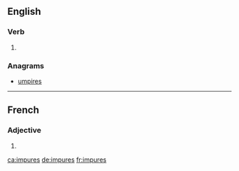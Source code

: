 ==English==

===Verb===
{{head|en}}

# {{en-third-person singular of|impure}}

===Anagrams===
* [[umpires#English|umpires]]

----

==French==

===Adjective===
{{fr-adj-form}}

# {{form of|feminine plural|impur|lang=fr}}

[[ca:impures]]
[[de:impures]]
[[fr:impures]]
